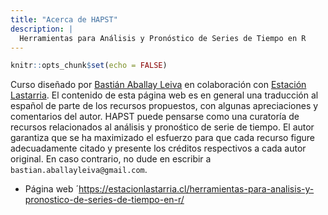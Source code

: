 ```yaml
---
title: "Acerca de HAPST"
description: |
  Herramientas para Análisis y Pronóstico de Series de Tiempo en R
---
```


```r
knitr::opts_chunk$set(echo = FALSE)
```

Curso diseñado por [Bastián Aballay Leiva](https://www.linkedin.com/in/bastianaballay/) en colaboración con [Estación Lastarria](https://estacionlastarria.cl/). El contenido de esta página web
es en general una traducción al español de parte de los recursos propuestos, con 
algunas apreciaciones y comentarios del autor. HAPST puede pensarse como una 
curatoría de recursos relacionados al análisis y pronośtico de  serie de tiempo.
El autor garantiza que se ha maximizado el esfuerzo para que cada recurso figure
adecuadamente citado y presente los créditos respectivos a cada autor original. 
En caso contrario, no dude en escribir a `bastian.aballayleiva@gmail.com`.

* Página web ´[https://estacionlastarria.cl/herramientas-para-analisis-y-pronostico-de-series-de-tiempo-en-r/](https://estacionlastarria.cl/herramientas-para-analisis-y-pronostico-de-series-de-tiempo-en-r/)